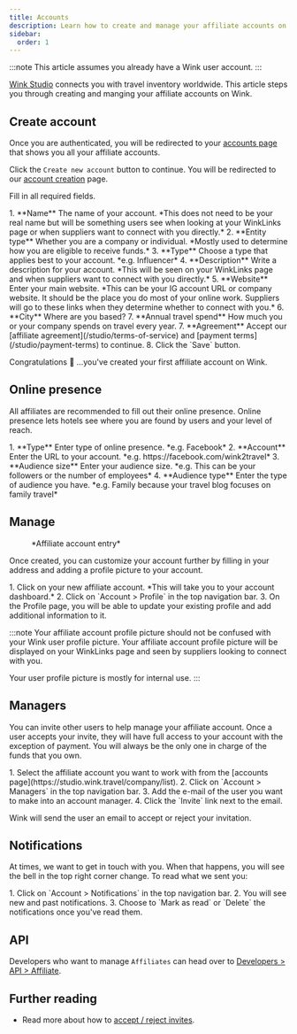 ```yaml
---
title: Accounts
description: Learn how to create and manage your affiliate accounts on Wink.
sidebar:
  order: 1
---
```



:::note
This article assumes you already have a Wink user account.
:::

[Wink Studio](https://studio.wink.travel) connects you with travel inventory worldwide. This article steps you through creating and manging your affiliate accounts on Wink.

## Create account

Once you are authenticated, you will be redirected to your [accounts page](https://studio.wink.travel/company/list) that shows you all your affiliate accounts.

Click the `Create new account` button to continue. You will be redirected to our [account creation](https://studio.wink.travel/company/create) page. 

Fill in all required fields.

<Steps>
1. **Name** The name of your account. *This does not need to be your real name but will be something users see when looking at your WinkLinks page or when suppliers want to connect with you directly.*
2. **Entity type** Whether you are a company or individual. *Mostly used to determine how you are eligible to receive funds.*
3. **Type** Choose a type that applies best to your account. *e.g. Influencer* 
4. **Description** Write a description for your account. *This will be seen on your WinkLinks page and when suppliers want to connect with you directly.*
5. **Website** Enter your main website. *This can be your IG account URL or company website. It should be the place you do most of your online work. Suppliers will go to these links when they determine whether to connect with you.*
6. **City** Where are you based?
7. **Annual travel spend** How much you or your company spends on travel every year.
7. **Agreement** Accept our [affiliate agreement](/studio/terms-of-service) and [payment terms](/studio/payment-terms) to continue.
8. Click the `Save` button.
</Steps>

Congratulations 🎉 ...you've created your first affiliate account on Wink.

## Online presence

All affiliates are recommended to fill out their online presence. Online presence lets hotels see where you are found by users and your level of reach.

<Steps>
1. **Type** Enter type of online presence. *e.g. Facebook*
2. **Account** Enter the URL to your account. *e.g. https://facebook.com/wink2travel*
3. **Audience size** Enter your audience size. *e.g. This can be your followers or the number of employees*
4. **Audience type** Enter the type of audience you have. *e.g. Family because your travel blog focuses on family travel*
</Steps>

## Manage

<figure>
<CloudinaryImage 
      width="350"
      height="448"
      resize="scale"
      quality="best"
      alt="Affiliate account"
      src="academy/affiliate-account" 
      errorImage="noimage_opaque_nyrtl0.png"
    />
    <figcaption>*Affiliate account entry*</figcaption>
</figure>

Once created, you can customize your account further by filling in your address and adding a profile picture to your account. 

<Steps>
1. Click on your new affiliate account. *This will take you to your account dashboard.*
2. Click on `Account > Profile` in the top navigation bar.
3. On the Profile page, you will be able to update your existing profile and add additional information to it.
</Steps>

:::note
Your affiliate account profile picture should not be confused with your Wink user profile picture. Your affiliate account profile picture will be displayed on your WinkLinks page and seen by suppliers looking to connect with you. 

Your user profile picture is mostly for internal use.
:::

## Managers

You can invite other users to help manage your affiliate account. Once a user accepts your invite, they will have full access to your account with the exception of payment. You will always be the only one in charge of the funds that you own.

<Steps>
1. Select the affiliate account you want to work with from the [accounts page](https://studio.wink.travel/company/list).
2. Click on `Account > Managers` in the top navigation bar.
3. Add the e-mail of the user you want to make into an account manager.
4. Click the `Invite` link next to the email.
</Steps>

Wink will send the user an email to accept or reject your invitation.

## Notifications

At times, we want to get in touch with you. When that happens, you will see the bell in the top right corner change. 
To read what we sent you:

<Steps>
1. Click on `Account > Notifications` in the top navigation bar.
2. You will see new and past notifications.
3. Choose to `Mark as read` or `Delete` the notifications once you've read them.
</Steps>

## API

Developers who want to manage `Affiliates` can head over to [Developers > API > Affiliate](/developers/apis/#affiliate-api).

## Further reading

- Read more about how to [accept / reject invites](/user/invites).
